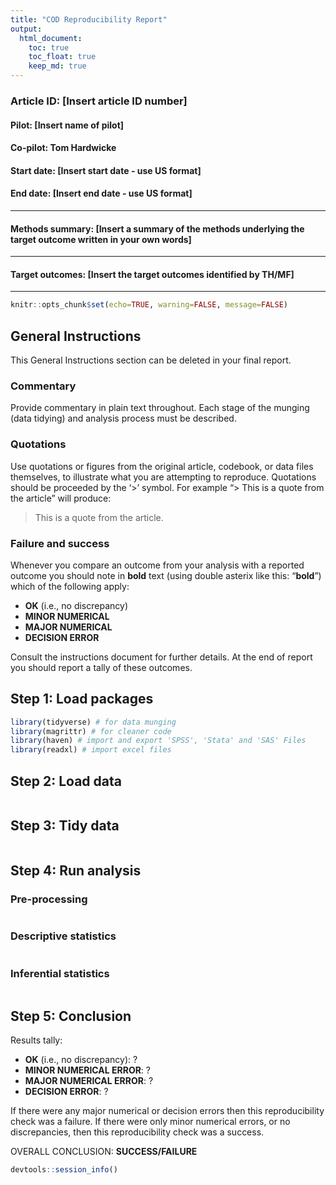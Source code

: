 ```yaml
---
title: "COD Reproducibility Report"
output:
  html_document:
    toc: true
    toc_float: true
    keep_md: true
---
```

### Article ID: [Insert article ID number]
#### Pilot: [Insert name of pilot]
#### Co-pilot: Tom Hardwicke  
#### Start date: [Insert start date - use US format]
#### End date: [Insert end date - use US format]   

-------

#### Methods summary: [Insert a summary of the methods underlying the target outcome written in your own words]

------

#### Target outcomes: [Insert the target outcomes identified by TH/MF]  

------

```r
knitr::opts_chunk$set(echo=TRUE, warning=FALSE, message=FALSE)
```

## General Instructions
This General Instructions section can be deleted in your final report.

### Commentary
Provide commentary in plain text throughout. Each stage of the munging (data tidying) and analysis process must be described.

### Quotations
Use quotations or figures from the original article, codebook, or data files themselves, to illustrate what you are attempting to reproduce. Quotations should be proceeded by the '>' symbol. For example "> This is a quote from the article" will produce:

> This is a quote from the article.

### Failure and success

Whenever you compare an outcome from your analysis with a reported outcome you should note in **bold** text (using double asterix like this: "**bold**") which of the following apply:

* **OK** (i.e., no discrepancy)
* **MINOR NUMERICAL**
* **MAJOR NUMERICAL**
* **DECISION ERROR**

Consult the instructions document for further details. At the end of report you should report a tally of these outcomes.
 

## Step 1: Load packages

```r
library(tidyverse) # for data munging
library(magrittr) # for cleaner code
library(haven) # import and export 'SPSS', 'Stata' and 'SAS' Files
library(readxl) # import excel files
```

## Step 2: Load data

```r
```

## Step 3: Tidy data

```r
```

## Step 4: Run analysis

### Pre-processing

```r
```

### Descriptive statistics

```r
```

### Inferential statistics

```r
```

## Step 5: Conclusion

Results tally:

* **OK** (i.e., no discrepancy): ?
* **MINOR NUMERICAL ERROR**: ?
* **MAJOR NUMERICAL ERROR**: ?
* **DECISION ERROR**: ?

If there were any major numerical or decision errors then this reproducibility check was a failure. If there were only minor numerical errors, or no discrepancies, then this reproducibility check was a success.

OVERALL CONCLUSION: **SUCCESS/FAILURE**

```r
devtools::session_info()
```
